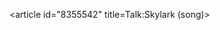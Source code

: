 <article id="8355542" title=Talk:Skylark (song)>
	<talkpage id="8355542" title="Talk:Skylark (song)">
{{WikiProject Jazz|class=start|song=yes}}
{{WikiProject Songs|class=start}}
	</talkpage>
</article>
